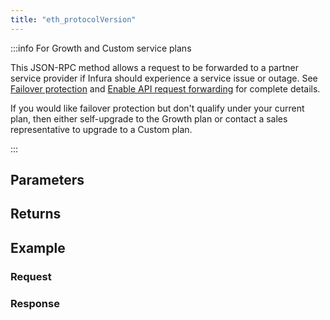 ```yaml
---
title: "eth_protocolVersion"
---
```




<Description />

:::info For Growth and Custom service plans

This JSON-RPC method allows a request to be forwarded to a partner service provider if Infura should
experience a service issue or outage. See [Failover protection](../../../concepts/failover-protection.md)
and [Enable API request forwarding](../../../how-to/enable-api-forwarding.md)
for complete details.

If you would like failover protection but don't qualify under your current plan, then either
self-upgrade to the Growth plan or contact a sales representative to upgrade to a Custom plan.

:::

## Parameters


<Params />

## Returns


<Returns />

## Example


<Example />

### Request


<Request />

### Response


<Response />
